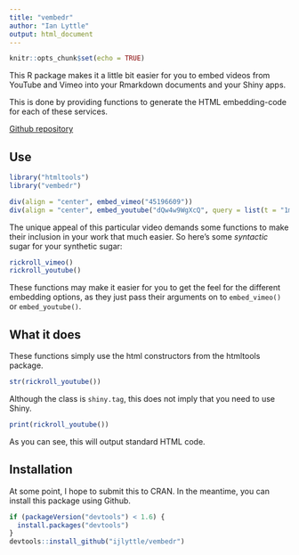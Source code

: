 ```yaml
---
title: "vembedr"
author: "Ian Lyttle"
output: html_document
---
```


```r
knitr::opts_chunk$set(echo = TRUE)
```

This R package makes it a little bit easier for you to embed videos from YouTube and Vimeo into your Rmarkdown documents and your Shiny apps.

This is done by providing functions to generate the HTML embedding-code for each of these services. 

[Github repository](https://github.com/ijlyttle/vembedr)

## Use

```r
library("htmltools")
library("vembedr")
```

```r
div(align = "center", embed_vimeo("45196609"))
div(align = "center", embed_youtube("dQw4w9WgXcQ", query = list(t = "1m30s")))
```

The unique appeal of this particular video demands some functions to make their inclusion in your work that much easier. So here's some *syntactic* sugar for your synthetic sugar:

```r
rickroll_vimeo()
rickroll_youtube()
```

These functions may make it easier for you to get the feel for the different embedding options, as they just pass their arguments on to `embed_vimeo()` or `embed_youtube()`.

## What it does

These functions simply use the html constructors from the htmltools package.

```r
str(rickroll_youtube())
```

Although the class is `shiny.tag`, this does not imply that you need to use Shiny. 

```r
print(rickroll_youtube())
```

As you can see, this will output standard HTML code.

## Installation

At some point, I hope to submit this to CRAN. In the meantime, you can install this package using Github.

```r
if (packageVersion("devtools") < 1.6) {
  install.packages("devtools")
}
devtools::install_github("ijlyttle/vembedr")
```
